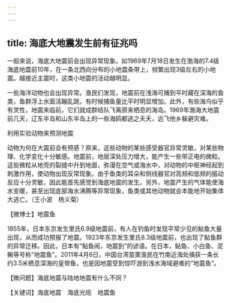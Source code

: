 ```yaml
---
---
---
```

title: 海底大地震发生前有征兆吗
---




一般来说，海底大地震前会出现异常现象。如1969年7月18日发生在渤海的7.4级海底地震前10年，在一条北西向分布的小地震条带上，频繁出现3级左右的小地震。越接近主震时，这类小地震的活动越明显。

一些海洋动物也会出现异常。渔民们发现，地震前在浅海可捕到平时藏在深海的鱼类，鱼群浮上水面活蹦乱跳，有时候捕鱼量比平时明显增加。此外，有些海鸟似乎有灵性，地震来临前，它们就成群结队飞离原来栖息的海岛。1969年渤海大地震前几天，辽东半岛和山东半岛上的一些海鸥都逃之夭夭，远飞他乡躲避灾难。

利用实验动物来预测地震



动物为何在大震前会有预感？原来，这些动物的某些感受器官异常灵敏，对某些物理、化学变化十分敏感。地震前，地层深处压力增大，能产生一些带正电的微粒。这些微粒从地壳的裂缝中升到地面，弥漫在空气或海水中，对动物的中枢神经起到刺激作用，使动物出现反常现象。由于鱼类的耳朵和侧线器官对高频和低频的振动反应十分灵敏，因此能首先感觉到海底地震的发生。另外，地震产生的气体能使海水变暖，甚至出现底部海水沸腾等异常现象，鱼类或其他动物就会本能地开始集体大逃亡。（王小波　杨义菊）





【微博士】地震鱼

1855年，日本东京发生里氏6.9级地震前，有人在钓鱼时发现平常少见的鲇鱼大量出现，从而成功预报了地震。1923年东京发生里氏8.3级地震前，也出现了鲇鱼群的异常迁移。因此，日本有“鲇鱼闹，地震到”的谚语。在日本，鲇鱼、小白鱼、泥鳅等号称“地震鱼”。2011年4月6日，中国台湾苗栗渔民在竹南近海处捕获一条长约3.5米栖息深海的皇带鱼，也是因地震受到惊吓游到浅水海域避难的“地震鱼”。

【微问题】海底地震与陆地地震有什么不同？

【关键词】海底地震　海底光缆　地震鱼